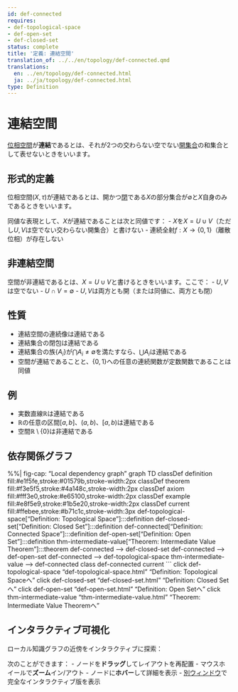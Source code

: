 ```yaml
---
id: def-connected
requires:
- def-topological-space
- def-open-set
- def-closed-set
status: complete
title: '定義: 連結空間'
translation_of: ../../en/topology/def-connected.qmd
translations:
  en: ../en/topology/def-connected.html
  ja: ../ja/topology/def-connected.html
type: Definition
---
```


# 連結空間 {#def-connected}

[位相空間](def-topological-space.qmd)が**連結**であるとは、それが2つの交わらない空でない[開集合](def-open-set.qmd)の和集合として表せないときをいいます。

## 形式的定義

位相空間$(X, \tau)$が連結であるとは、開かつ[閉](def-closed-set.qmd)である$X$の部分集合が$\emptyset$と$X$自身のみであるときをいいます。

同値な表現として、$X$が連結であることは次と同値です：
- $X$を$X = U \cup V$（ただし$U, V$は空でない交わらない開集合）と書けない
- 連続全射$f: X \to \{0, 1\}$（離散位相）が存在しない

## 非連結空間

空間が非連結であるとは、$X = U \cup V$と書けるときをいいます。ここで：
- $U, V$は空でない
- $U \cap V = \emptyset$
- $U, V$は両方とも開（または同値に、両方とも閉）

## 性質

- 連結空間の連続像は連結である
- 連結集合の閉包は連結である
- 連結集合の族$\{A_i\}$が$\bigcap A_i \neq \emptyset$を満たすなら、$\bigcup A_i$は連結である
- 空間が連結であることと、$\{0, 1\}$への任意の連続関数が定数関数であることは同値

## 例

- 実数直線$\mathbb{R}$は連結である
- $\mathbb{R}$の任意の区間$[a, b]$、$(a, b)$、$[a, b)$は連結である
- 空間$\mathbb{R} \setminus \{0\}$は非連結である

## 依存関係グラフ

%%| fig-cap: "Local dependency graph"
graph TD
    classDef definition fill:#e1f5fe,stroke:#01579b,stroke-width:2px
    classDef theorem fill:#f3e5f5,stroke:#4a148c,stroke-width:2px
    classDef axiom fill:#fff3e0,stroke:#e65100,stroke-width:2px
    classDef example fill:#e8f5e9,stroke:#1b5e20,stroke-width:2px
    classDef current fill:#ffebee,stroke:#b71c1c,stroke-width:3px
    def-topological-space["Definition: Topological Space"]:::definition
    def-closed-set["Definition: Closed Set"]:::definition
    def-connected["Definition: Connected Space"]:::definition
    def-open-set["Definition: Open Set"]:::definition
    thm-intermediate-value["Theorem: Intermediate Value Theorem"]:::theorem
    def-connected --> def-closed-set
    def-connected --> def-open-set
    def-connected --> def-topological-space
    thm-intermediate-value --> def-connected
    class def-connected current
```
    click def-topological-space "def-topological-space.html" "Definition: Topological Spaceへ"
    click def-closed-set "def-closed-set.html" "Definition: Closed Setへ"
    click def-open-set "def-open-set.html" "Definition: Open Setへ"
    click thm-intermediate-value "thm-intermediate-value.html" "Theorem: Intermediate Value Theoremへ"

## インタラクティブ可視化

ローカル知識グラフの近傍をインタラクティブに探索：

::: {.graph-viz data-id="def-connected" data-width="700" data-height="500"}
:::

次のことができます：
- ノードを**ドラッグ**してレイアウトを再配置
- マウスホイールで**ズーム**イン/アウト
- ノードに**ホバー**して詳細を表示
- [別ウィンドウ](../../output/interactive/def-connected.html){target="_blank"}で完全なインタラクティブ版を表示
